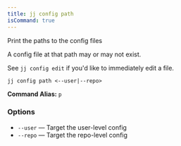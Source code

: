 ```yaml
---
title: jj config path
isCommand: true
---
```


Print the paths to the config files

A config file at that path may or may not exist.

See `jj config edit` if you'd like to immediately edit a file.

```shell title="Usage"
jj config path <--user|--repo>
```

**Command Alias:** `p`

### Options

- `--user` — Target the user-level config
- `--repo` — Target the repo-level config

